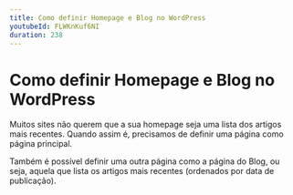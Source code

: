 ```yaml
---
title: Como definir Homepage e Blog no WordPress
youtubeId: FLWKnKuf6NI
duration: 238
---
```


# Como definir Homepage e Blog no WordPress

Muitos sites não querem que a sua homepage seja uma lista dos artigos mais recentes. Quando assim é, precisamos de definir uma página como página principal.

Também é possível definir uma outra página como a página do Blog, ou seja, aquela que lista os artigos mais recentes (ordenados por data de publicação).
